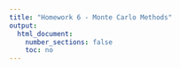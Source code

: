```yaml
---
title: "Homework 6 - Monte Carlo Methods"
output:
  html_document:
    number_sections: false
    toc: no
---
```

